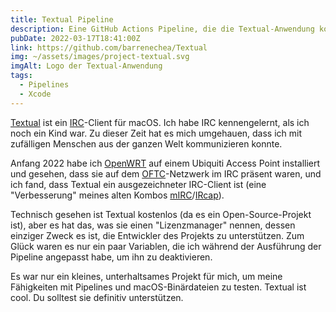 ```yaml
---
title: Textual Pipeline
description: Eine GitHub Actions Pipeline, die die Textual-Anwendung kompiliert und zusätzlich ihren Lizenzmanager deaktiviert.
pubDate: 2022-03-17T18:41:00Z
link: https://github.com/barrenechea/Textual
img: ~/assets/images/project-textual.svg
imgAlt: Logo der Textual-Anwendung
tags:
  - Pipelines
  - Xcode
---
```


[Textual](https://www.codeux.com/textual) ist ein [IRC](https://de.wikipedia.org/wiki/Internet_Relay_Chat)-Client für macOS. Ich habe IRC kennengelernt, als ich noch ein Kind war. Zu dieser Zeit hat es mich umgehauen, dass ich mit zufälligen Menschen aus der ganzen Welt kommunizieren konnte.

Anfang 2022 habe ich [OpenWRT](https://openwrt.org) auf einem Ubiquiti Access Point installiert und gesehen, dass sie auf dem [OFTC](https://www.oftc.net)-Netzwerk im IRC präsent waren, und ich fand, dass Textual ein ausgezeichneter IRC-Client ist (eine "Verbesserung" meines alten Kombos [mIRC](https://www.mirc.com)/[IRcap](https://www.ircap.com)).

Technisch gesehen ist Textual kostenlos (da es ein Open-Source-Projekt ist), aber es hat das, was sie einen "Lizenzmanager" nennen, dessen einziger Zweck es ist, die Entwickler des Projekts zu unterstützen. Zum Glück waren es nur ein paar Variablen, die ich während der Ausführung der Pipeline angepasst habe, um ihn zu deaktivieren.

Es war nur ein kleines, unterhaltsames Projekt für mich, um meine Fähigkeiten mit Pipelines und macOS-Binärdateien zu testen. Textual ist cool. Du solltest sie definitiv unterstützen.
